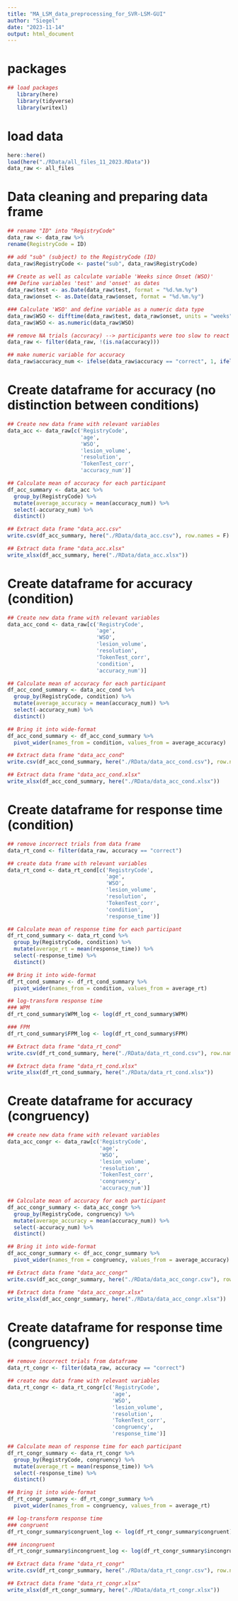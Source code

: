 ```yaml
---
title: "MA_LSM_data_preprocessing_for_SVR-LSM-GUI"
author: "Siegel"
date: "2023-11-14"
output: html_document
---
```

# packages
```r
## load packages
   library(here)  
   library(tidyverse) 
   library(writexl)
```

# load data
```r
here::here()
load(here("./RData/all_files_11_2023.RData"))
data_raw <- all_files
```

# Data cleaning and preparing data frame
```r
## rename "ID" into "RegistryCode"
data_raw <- data_raw %>% 
rename(RegistryCode = ID)

## add "sub" (subject) to the RegistryCode (ID)
data_raw$RegistryCode <- paste("sub", data_raw$RegistryCode)
   
## Create as well as calculate variable 'Weeks since Onset (WSO)'
### Define variables 'test' and 'onset' as dates
data_raw$test <- as.Date(data_raw$test, format = "%d.%m.%y")
data_raw$onset <- as.Date(data_raw$onset, format = "%d.%m.%y")

### Calculate 'WSO' and define variable as a numeric data type
data_raw$WSO <- difftime(data_raw$test, data_raw$onset, units = "weeks")
data_raw$WSO <- as.numeric(data_raw$WSO)

## remove NA trials (accuracy) --> participants were too slow to react on time or didn't react at all
data_raw <- filter(data_raw, !(is.na(accuracy)))

## make numeric variable for accuracy
data_raw$accuracy_num <- ifelse(data_raw$accuracy == "correct", 1, ifelse(data_raw$accuracy == "incorrect", 0, NA))
```

# Create dataframe for accuracy (no distinction between conditions)
```r
## Create new data frame with relevant variables 
data_acc <- data_raw[c('RegistryCode',
                       'age',
                       'WSO',
                       'lesion_volume',
                       'resolution',
                       'TokenTest_corr',
                       'accuracy_num')]

## Calculate mean of accuracy for each participant
df_acc_summary <- data_acc %>% 
  group_by(RegistryCode) %>% 
  mutate(average_accuracy = mean(accuracy_num)) %>% 
  select(-accuracy_num) %>% 
  distinct()

## Extract data frame "data_acc.csv"
write.csv(df_acc_summary, here("./RData/data_acc.csv"), row.names = F)

## Extract data frame "data_acc.xlsx"
write_xlsx(df_acc_summary, here("./RData/data_acc.xlsx"))
```

# Create dataframe for accuracy (condition)
```r
## Create new data frame with relevant variables 
data_acc_cond <- data_raw[c('RegistryCode',
                            'age',
                            'WSO',
                            'lesion_volume',
                            'resolution',
                            'TokenTest_corr',
                            'condition',
                            'accuracy_num')]

## Calculate mean of accuracy for each participant
df_acc_cond_summary <- data_acc_cond %>% 
  group_by(RegistryCode, condition) %>% 
  mutate(average_accuracy = mean(accuracy_num)) %>% 
  select(-accuracy_num) %>% 
  distinct()

## Bring it into wide-format
df_acc_cond_summary <- df_acc_cond_summary %>% 
  pivot_wider(names_from = condition, values_from = average_accuracy)

## Extract data frame "data_acc_cond"
write.csv(df_acc_cond_summary, here("./RData/data_acc_cond.csv"), row.names = F)

## Extract data frame "data_acc_cond.xlsx"
write_xlsx(df_acc_cond_summary, here("./RData/data_acc_cond.xlsx"))
```

# Create dataframe for response time (condition)
```r
## remove incorrect trials from data frame
data_rt_cond <- filter(data_raw, accuracy == "correct")

## create data frame with relevant variables 
data_rt_cond <- data_rt_cond[c('RegistryCode',
                               'age',
                               'WSO',
                               'lesion_volume',
                               'resolution',
                               'TokenTest_corr',
                               'condition',
                               'response_time')]

## Calculate mean of response time for each participant
df_rt_cond_summary <- data_rt_cond %>% 
  group_by(RegistryCode, condition) %>% 
  mutate(average_rt = mean(response_time)) %>% 
  select(-response_time) %>% 
  distinct()

## Bring it into wide-format
df_rt_cond_summary <- df_rt_cond_summary %>% 
  pivot_wider(names_from = condition, values_from = average_rt)

## log-transform response time
### WPM
df_rt_cond_summary$WPM_log <- log(df_rt_cond_summary$WPM)

### FPM
df_rt_cond_summary$FPM_log <- log(df_rt_cond_summary$FPM)

## Extract data frame "data_rt_cond"
write.csv(df_rt_cond_summary, here("./RData/data_rt_cond.csv"), row.names = F)

## Extract data frame "data_rt_cond.xlsx"
write_xlsx(df_rt_cond_summary, here("./RData/data_rt_cond.xlsx"))
```

# Create dataframe for accuracy (congruency)
```r
## create new data frame with relevant variables 
data_acc_congr <- data_raw[c('RegistryCode',
                             'age',
                             'WSO',
                             'lesion_volume',
                             'resolution',
                             'TokenTest_corr',
                             'congruency',
                             'accuracy_num')]

## Calculate mean of accuracy for each participant
df_acc_congr_summary <- data_acc_congr %>% 
  group_by(RegistryCode, congruency) %>% 
  mutate(average_accuracy = mean(accuracy_num)) %>% 
  select(-accuracy_num) %>% 
  distinct()

## Bring it into wide-format
df_acc_congr_summary <- df_acc_congr_summary %>% 
  pivot_wider(names_from = congruency, values_from = average_accuracy)

## Extract data frame "data_acc_congr"
write.csv(df_acc_congr_summary, here("./RData/data_acc_congr.csv"), row.names = F)

## Extract data frame "data_acc_congr.xlsx"
write_xlsx(df_acc_congr_summary, here("./RData/data_acc_congr.xlsx"))
```

# Create dataframe for response time (congruency)
```r
## remove incorrect trials from dataframe
data_rt_congr <- filter(data_raw, accuracy == "correct")

## create new data frame with relevant variables 
data_rt_congr <- data_rt_congr[c('RegistryCode',
                                 'age',
                                 'WSO',
                                 'lesion_volume',
                                 'resolution',
                                 'TokenTest_corr',
                                 'congruency',
                                 'response_time')]

## Calculate mean of response time for each participant
df_rt_congr_summary <- data_rt_congr %>% 
  group_by(RegistryCode, congruency) %>% 
  mutate(average_rt = mean(response_time)) %>% 
  select(-response_time) %>% 
  distinct()

## Bring it into wide-format
df_rt_congr_summary <- df_rt_congr_summary %>% 
  pivot_wider(names_from = congruency, values_from = average_rt)

## log-transform response time
### congruent
df_rt_congr_summary$congruent_log <- log(df_rt_congr_summary$congruent)

### incongruent
df_rt_congr_summary$incongruent_log <- log(df_rt_congr_summary$incongruent)

## Extract data frame "data_rt_congr"
write.csv(df_rt_congr_summary, here("./RData/data_rt_congr.csv"), row.names = F)

## Extract data frame "data_rt_congr.xlsx"
write_xlsx(df_rt_congr_summary, here("./RData/data_rt_congr.xlsx"))
```